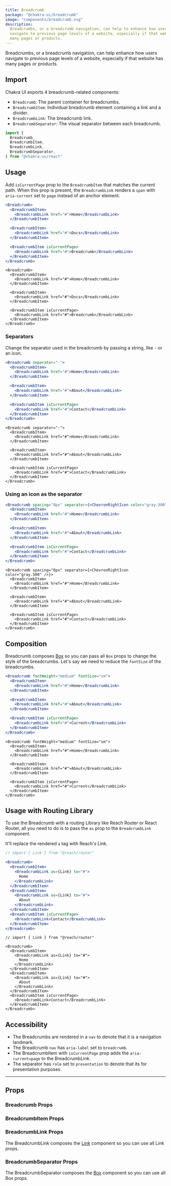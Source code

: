 ```yaml
---
title: Breadcrumb
package: "@chakra-ui/breadcrumb"
image: "components/breadcrumb.svg"
description:
  Breadcrumbs, or a breadcrumb navigation, can help to enhance how users
  navigate to previous page levels of a website, especially if that website has
  many pages or products.
---
```


Breadcrumbs, or a breadcrumb navigation, can help enhance how users navigate to
previous page levels of a website, especially if that website has many pages or
products.

## Import

Chakra UI exports 4 breadcrumb-related components:

- `Breadcrumb`: The parent container for breadcrumbs.
- `BreadcrumbItem`: Individual breadcrumb element containing a link and a
  divider.
- `BreadcrumbLink`: The breadcrumb link.
- `BreadcrumbSeparator`: The visual separator between each breadcrumb.

```js
import {
  Breadcrumb,
  BreadcrumbItem,
  BreadcrumbLink,
  BreadcrumbSeparator,
} from "@chakra-ui/react"
```

## Usage

Add `isCurrentPage` prop to the `BreadcrumbItem` that matches the current path.
When this prop is present, the `BreadcrumbLink` renders a `span` with
`aria-current` set to `page` instead of an anchor element.

```jsx
<Breadcrumb>
  <BreadcrumbItem>
    <BreadcrumbLink href="#">Home</BreadcrumbLink>
  </BreadcrumbItem>

  <BreadcrumbItem>
    <BreadcrumbLink href="#">Docs</BreadcrumbLink>
  </BreadcrumbItem>

  <BreadcrumbItem isCurrentPage>
    <BreadcrumbLink href="#">Breadcrumb</BreadcrumbLink>
  </BreadcrumbItem>
</Breadcrumb>
```

```tsx
<Breadcrumb>
  <BreadcrumbItem>
    <BreadcrumbLink href="#">Home</BreadcrumbLink>
  </BreadcrumbItem>

  <BreadcrumbItem>
    <BreadcrumbLink href="#">Docs</BreadcrumbLink>
  </BreadcrumbItem>

  <BreadcrumbItem isCurrentPage>
    <BreadcrumbLink href="#">Breadcrumb</BreadcrumbLink>
  </BreadcrumbItem>
</Breadcrumb>
```

### Separators

Change the separator used in the breadcrumb by passing a string, like `-` or an
icon.

```jsx
<Breadcrumb separator="-">
  <BreadcrumbItem>
    <BreadcrumbLink href="#">Home</BreadcrumbLink>
  </BreadcrumbItem>

  <BreadcrumbItem>
    <BreadcrumbLink href="#">About</BreadcrumbLink>
  </BreadcrumbItem>

  <BreadcrumbItem isCurrentPage>
    <BreadcrumbLink href="#">Contact</BreadcrumbLink>
  </BreadcrumbItem>
</Breadcrumb>
```

```tsx
<Breadcrumb separator="-">
  <BreadcrumbItem>
    <BreadcrumbLink href="#">Home</BreadcrumbLink>
  </BreadcrumbItem>

  <BreadcrumbItem>
    <BreadcrumbLink href="#">About</BreadcrumbLink>
  </BreadcrumbItem>

  <BreadcrumbItem isCurrentPage>
    <BreadcrumbLink href="#">Contact</BreadcrumbLink>
  </BreadcrumbItem>
</Breadcrumb>
```

### Using an icon as the separator

```jsx
<Breadcrumb spacing="8px" separator={<ChevronRightIcon color="gray.500" />}>
  <BreadcrumbItem>
    <BreadcrumbLink href="#">Home</BreadcrumbLink>
  </BreadcrumbItem>

  <BreadcrumbItem>
    <BreadcrumbLink href="#">About</BreadcrumbLink>
  </BreadcrumbItem>

  <BreadcrumbItem isCurrentPage>
    <BreadcrumbLink href="#">Contact</BreadcrumbLink>
  </BreadcrumbItem>
</Breadcrumb>
```

```tsx
<Breadcrumb spacing="8px" separator={<ChevronRightIcon color="gray.500" />}>
  <BreadcrumbItem>
    <BreadcrumbLink href="#">Home</BreadcrumbLink>
  </BreadcrumbItem>

  <BreadcrumbItem>
    <BreadcrumbLink href="#">About</BreadcrumbLink>
  </BreadcrumbItem>

  <BreadcrumbItem isCurrentPage>
    <BreadcrumbLink href="#">Contact</BreadcrumbLink>
  </BreadcrumbItem>
</Breadcrumb>
```

## Composition

Breadcrumb composes [Box](/docs/layout/box) so you can pass all `Box` props to
change the style of the breadcrumbs. Let's say we need to reduce the `fontSize`
of the breadcrumbs.

```jsx
<Breadcrumb fontWeight="medium" fontSize="sm">
  <BreadcrumbItem>
    <BreadcrumbLink href="#">Home</BreadcrumbLink>
  </BreadcrumbItem>

  <BreadcrumbItem>
    <BreadcrumbLink href="#">About</BreadcrumbLink>
  </BreadcrumbItem>

  <BreadcrumbItem isCurrentPage>
    <BreadcrumbLink href="#">Current</BreadcrumbLink>
  </BreadcrumbItem>
</Breadcrumb>
```

```tsx
<Breadcrumb fontWeight="medium" fontSize="sm">
  <BreadcrumbItem>
    <BreadcrumbLink href="#">Home</BreadcrumbLink>
  </BreadcrumbItem>

  <BreadcrumbItem>
    <BreadcrumbLink href="#">About</BreadcrumbLink>
  </BreadcrumbItem>

  <BreadcrumbItem isCurrentPage>
    <BreadcrumbLink href="#">Current</BreadcrumbLink>
  </BreadcrumbItem>
</Breadcrumb>
```

## Usage with Routing Library

To use the Breadcrumb with a routing Library like Reach Router or React Router,
all you need to do is to pass the `as` prop to the `BreadcrumbLink` component.

It'll replace the rendered `a` tag with Reach's Link.

```jsx live=false
// import { Link } from "@reach/router"

<Breadcrumb>
  <BreadcrumbItem>
    <BreadcrumbLink as={Link} to="#">
      Home
    </BreadcrumbLink>
  </BreadcrumbItem>
  <BreadcrumbItem>
    <BreadcrumbLink as={Link} to="#">
      About
    </BreadcrumbLink>
  </BreadcrumbItem>
  <BreadcrumbItem isCurrentPage>
    <BreadcrumbLink>Contact</BreadcrumbLink>
  </BreadcrumbItem>
</Breadcrumb>
```

```tsx live=false
// import { Link } from "@reach/router"

<Breadcrumb>
  <BreadcrumbItem>
    <BreadcrumbLink as={Link} to="#">
      Home
    </BreadcrumbLink>
  </BreadcrumbItem>
  <BreadcrumbItem>
    <BreadcrumbLink as={Link} to="#">
      About
    </BreadcrumbLink>
  </BreadcrumbItem>
  <BreadcrumbItem isCurrentPage>
    <BreadcrumbLink>Contact</BreadcrumbLink>
  </BreadcrumbItem>
</Breadcrumb>
```

## Accessibility

- The Breadcrumbs are rendered in a `nav` to denote that it is a navigation
  landmark.
- The Breadcrumb `nav` has `aria-label` set to `breadcrumb`.
- The BreadcrumbItem with `isCurrentPage` prop adds the `aria-current=page` to
  the BreadcrumbLink.
- The separator has `role` set to `presentation` to denote that its for
  presentation purposes.

---

## Props

### Breadcrumb Props

<PropsTable of="Breadcrumb" />

### BreadcrumbItem Props

<PropsTable of="BreadcrumbItem" />

### BreadcrumbLink Props

The BreadcrumbLink composes the [Link](/link) component so you can use all Link
props.

<PropsTable of="BreadcrumbLink" />

### BreadcrumbSeparator Props

The BreadcrumbSeparator composes the [Box](/docs/layout/box) component so you
can use all Box props.
